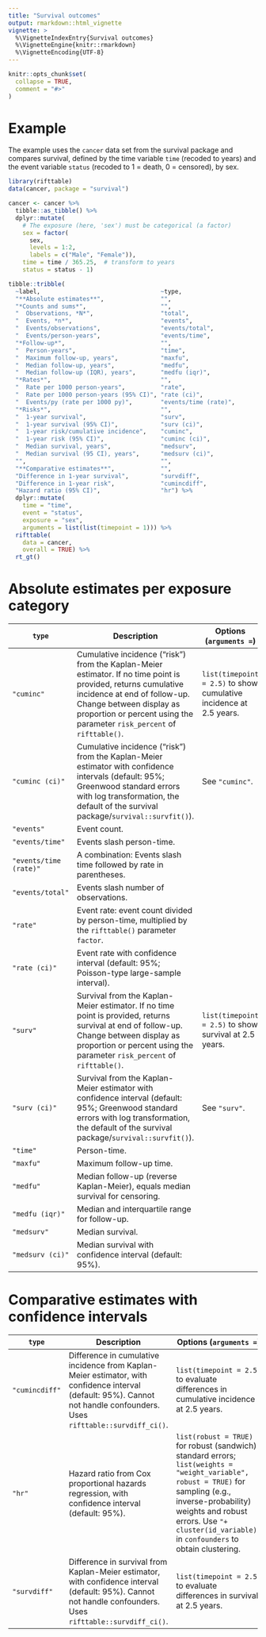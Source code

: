 ```yaml
---
title: "Survival outcomes"
output: rmarkdown::html_vignette
vignette: >
  %\VignetteIndexEntry{Survival outcomes}
  %\VignetteEngine{knitr::rmarkdown}
  %\VignetteEncoding{UTF-8}
---
```


```r
knitr::opts_chunk$set(
  collapse = TRUE,
  comment = "#>"
)
```

# Example

The example uses the `cancer` data set from the survival package and compares survival, defined by the time variable `time` (recoded to years) and the event variable `status` (recoded to 1 = death, 0 = censored), by sex.

```r
library(rifttable)
data(cancer, package = "survival")

cancer <- cancer %>%
  tibble::as_tibble() %>%
  dplyr::mutate(
    # The exposure (here, 'sex') must be categorical (a factor)
    sex = factor(
      sex,
      levels = 1:2,
      labels = c("Male", "Female")),
    time = time / 365.25,  # transform to years
    status = status - 1)

tibble::tribble(
  ~label,                                  ~type,
  "**Absolute estimates**",                "",
  "*Counts and sums*",                     "",
  "  Observations, *N*",                   "total",
  "  Events, *n*",                         "events",
  "  Events/observations",                 "events/total",
  "  Events/person-years",                 "events/time",
  "*Follow-up*",                           "",
  "  Person-years",                        "time",
  "  Maximum follow-up, years",            "maxfu",
  "  Median follow-up, years",             "medfu",
  "  Median follow-up (IQR), years",       "medfu (iqr)",
  "*Rates*",                               "",
  "  Rate per 1000 person-years",          "rate",
  "  Rate per 1000 person-years (95% CI)", "rate (ci)",
  "  Events/py (rate per 1000 py)",        "events/time (rate)",
  "*Risks*",                               "",
  "  1-year survival",                     "surv",
  "  1-year survival (95% CI)",            "surv (ci)",
  "  1-year risk/cumulative incidence",    "cuminc",
  "  1-year risk (95% CI)",                "cuminc (ci)",
  "  Median survival, years",              "medsurv",
  "  Median survival (95 CI), years",      "medsurv (ci)",
  "",                                      "",
  "**Comparative estimates**",             "",
  "Difference in 1-year survival",         "survdiff",
  "Difference in 1-year risk",             "cumincdiff",
  "Hazard ratio (95% CI)",                 "hr") %>%
  dplyr::mutate(
    time = "time", 
    event = "status", 
    exposure = "sex",
    arguments = list(list(timepoint = 1))) %>%
  rifttable(
    data = cancer, 
    overall = TRUE) %>%
  rt_gt()
```


# Absolute estimates per exposure category

`type` | Description | Options (`arguments = `)
-----+-----------------+---------
`"cuminc"` | Cumulative incidence ("risk") from the Kaplan-Meier estimator. If no time point is provided, returns cumulative incidence at end of follow-up. Change between display as proportion or percent using the parameter `risk_percent` of `rifttable()`. | `list(timepoint = 2.5)` to show cumulative incidence at 2.5 years.
`"cuminc (ci)"` | Cumulative incidence ("risk") from the Kaplan-Meier estimator with confidence intervals (default: 95%; Greenwood standard errors with log transformation, the default of the survival package/`survival::survfit()`). | See `"cuminc"`.
`"events"` | Event count.
`"events/time"` | Events slash person-time.
`"events/time (rate)"` | A combination: Events slash time followed by rate in parentheses.
`"events/total"` | Events slash number of observations.
`"rate"` | Event rate: event count divided by person-time, multiplied by the `rifttable()` parameter `factor`.
`"rate (ci)"` | Event rate with confidence interval (default: 95%; Poisson-type large-sample interval).
`"surv"` | Survival from the Kaplan-Meier estimator. If no time point is provided, returns survival at end of follow-up. Change between display as proportion or percent using the parameter `risk_percent` of `rifttable()`. | `list(timepoint = 2.5)` to show survival at 2.5 years.
`"surv (ci)"` | Survival from the Kaplan-Meier estimator with confidence interval (default: 95%; Greenwood standard errors with log transformation, the default of the survival package/`survival::survfit()`). | See `"surv"`.
`"time"` | Person-time.
`"maxfu"` | Maximum follow-up time.
`"medfu"` | Median follow-up (reverse Kaplan-Meier), equals median survival for censoring.
`"medfu (iqr)"` | Median and interquartile range for follow-up.
`"medsurv"` | Median survival.
`"medsurv (ci)"` | Median survival with confidence interval (default: 95%).


# Comparative estimates with confidence intervals

`type` | Description | Options (`arguments = `)
-----+-----------------+-------------
`"cumincdiff"` | Difference in cumulative incidence from Kaplan-Meier estimator, with confidence interval (default: 95%). Cannot not handle confounders. Uses `rifttable::survdiff_ci()`. | `list(timepoint = 2.5)` to evaluate differences in cumulative incidence at 2.5 years.
`"hr"`    | Hazard ratio from Cox proportional hazards regression, with confidence interval (default: 95%). | `list(robust = TRUE)` for robust (sandwich) standard errors; `list(weights = "weight_variable", robust = TRUE)` for sampling (e.g., inverse-probability) weights and robust errors. Use `"+ cluster(id_variable)"` in `confounders` to obtain clustering.
`"survdiff"` | Difference in survival from Kaplan-Meier estimator, with confidence interval (default: 95%).  Cannot not handle confounders. Uses `rifttable::survdiff_ci()`. | `list(timepoint = 2.5)` to evaluate differences in survival at 2.5 years.
